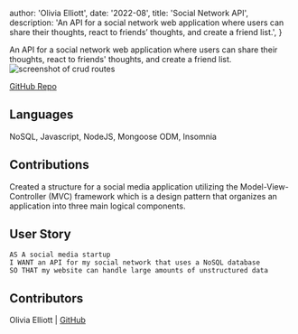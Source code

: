 
  author: 'Olivia Elliott',
  date: '2022-08',
  title: 'Social Network API',
  description:
    'An API for a social network web application where users can share their thoughts, react to friends’ thoughts, and create a friend list.',
}


An API for a social network web application where users can share their thoughts, 
react to friends&apos; thoughts, and create a friend list.
<Image src={designSystem} alt="screenshot of crud routes" />

[GitHub Repo](https://github.com/olivelliott/social-network-api)


## Languages 

NoSQL, Javascript, NodeJS, Mongoose ODM, Insomnia

## Contributions

Created a structure for a social media application utilizing the
Model-View-Controller (MVC) framework which is a design 
pattern that organizes an application into three main logical components.

## User Story

```
AS A social media startup
I WANT an API for my social network that uses a NoSQL database
SO THAT my website can handle large amounts of unstructured data
```

## Contributors

Olivia Elliott | [GitHub](https://github.com/olivelliott)
